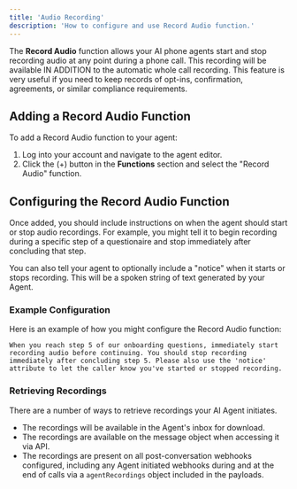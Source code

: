 ```yaml
---
title: 'Audio Recording'
description: 'How to configure and use Record Audio function.'
---
```


The **Record Audio** function allows your AI phone agents start and stop recording audio at any point during a phone call. This recording will be available IN ADDITION to the automatic whole call recording. This feature is very useful if you need to keep records of opt-ins, confirmation, agreements, or similar compliance requirements.

## Adding a Record Audio Function

To add a Record Audio function to your agent:
1. Log into your account and navigate to the agent editor.
2. Click the (+) button in the **Functions** section and select the "Record Audio" function.

## Configuring the Record Audio Function

Once added, you should include instructions on when the agent should start or stop audio recordings. For example, you might tell it to begin recording during a specific step of a questionaire and stop immediately after concluding that step.

You can also tell your agent to optionally include a "notice" when it starts or stops recording. This will be a spoken string of text generated by your Agent.

### Example Configuration

Here is an example of how you might configure the Record Audio function:

```plaintext
When you reach step 5 of our onboarding questions, immediately start recording audio before continuing. You should stop recording immediately after concluding step 5. Please also use the 'notice' attribute to let the caller know you've started or stopped recording.
```

### Retrieving Recordings

There are a number of ways to retrieve recordings your AI Agent initiates.

- The recordings will be available in the Agent's inbox for download.
- The recordings are available on the message object when accessing it via API.
- The recordings are present on all post-conversation webhooks configured, including any Agent initiated webhooks during and at the end of calls via a `agentRecordings` object included in the payloads.
